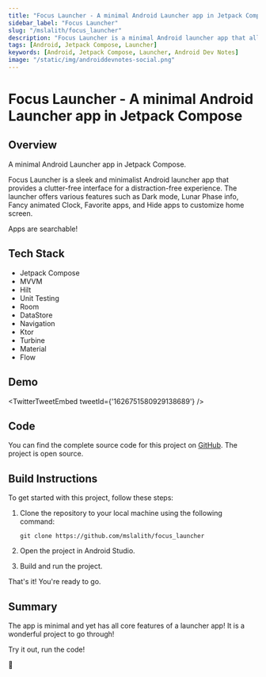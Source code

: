 ```yaml
---
title: "Focus Launcher - A minimal Android Launcher app in Jetpack Compose"
sidebar_label: "Focus Launcher"
slug: "/mslalith/focus_launcher"
description: "Focus Launcher is a minimal Android launcher app that allows users to customize their home screen with widgets, favorite apps, hide apps and more."
tags: [Android, Jetpack Compose, Launcher]
keywords: [Android, Jetpack Compose, Launcher, Android Dev Notes]
image: "/static/img/androiddevnotes-social.png"
---
```



# Focus Launcher - A minimal Android Launcher app in Jetpack Compose

## Overview

A minimal Android Launcher app in Jetpack Compose.

Focus Launcher is a sleek and minimalist Android launcher app that provides a clutter-free interface for a distraction-free experience. The launcher offers various features such as Dark mode, Lunar Phase info, Fancy animated Clock, Favorite apps, and Hide apps to customize home screen.

Apps are searchable!

## Tech Stack

- Jetpack Compose
- MVVM
- Hilt
- Unit Testing
- Room
- DataStore
- Navigation
- Ktor
- Turbine
- Material
- Flow

## Demo

<TwitterTweetEmbed
  tweetId={'1626751580929138689'}
/>

## Code

You can find the complete source code for this project on [GitHub](https://github.com/mslalith/focus_launcher). The project is open source.

## Build Instructions

To get started with this project, follow these steps:

1. Clone the repository to your local machine using the following command:

    ```
    git clone https://github.com/mslalith/focus_launcher
    ```

2. Open the project in Android Studio.

3. Build and run the project.

That's it! You're ready to go.

## Summary

The app is minimal and yet has all core features of a launcher app! It is a wonderful project to go through!

Try it out, run the code!

🐣
